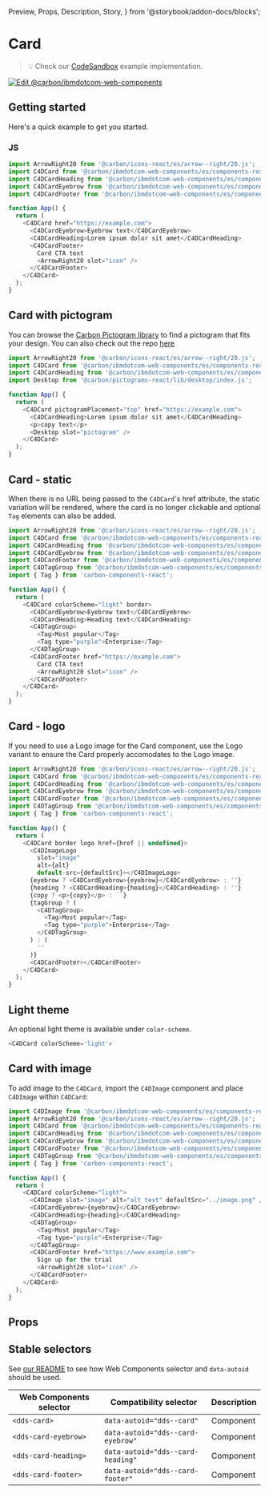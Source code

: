   Preview,
  Props,
  Description,
  Story,
} from '@storybook/addon-docs/blocks';

# Card

> 💡 Check our
> [CodeSandbox](https://githubbox.com/carbon-design-system/carbon-for-ibm-dotcom/tree/main/packages/web-components/examples/codesandbox/components-react/card)
> example implementation.

[![Edit @carbon/ibmdotcom-web-components](https://codesandbox.io/static/img/play-codesandbox.svg)](https://githubbox.com/carbon-design-system/carbon-for-ibm-dotcom/tree/main/packages/web-components/examples/codesandbox/components-react/card)

## Getting started

Here's a quick example to get you started.

### JS

```javascript
import ArrowRight20 from '@carbon/icons-react/es/arrow--right/20.js';
import C4DCard from '@carbon/ibmdotcom-web-components/es/components-react/card/card';
import C4DCardHeading from '@carbon/ibmdotcom-web-components/es/components-react/card/card-heading';
import C4DCardEyebrow from '@carbon/ibmdotcom-web-components/es/components-react/card/card-eyebrow';
import C4DCardFooter from '@carbon/ibmdotcom-web-components/es/components-react/card/card-footer';

function App() {
  return (
    <C4DCard href="https://example.com">
      <C4DCardEyebrow>Eyebrow text</C4DCardEyebrow>
      <C4DCardHeading>Lorem ipsum dolor sit amet</C4DCardHeading>
      <C4DCardFooter>
        Card CTA text
        <ArrowRight20 slot="icon" />
      </C4DCardFooter>
    </C4DCard>
  );
}
```

## Card with pictogram

You can browse the
[Carbon Pictogram library](https://www.carbondesignsystem.com/guidelines/pictograms/library/)
to find a pictogram that fits your design. You can also check out the repo
[here](https://github.com/carbon-design-system/carbon/tree/main/packages/pictograms)

```javascript
import ArrowRight20 from '@carbon/icons-react/es/arrow--right/20.js';
import C4DCard from '@carbon/ibmdotcom-web-components/es/components-react/card/card';
import C4DCardHeading from '@carbon/ibmdotcom-web-components/es/components-react/card/card-heading';
import Desktop from '@carbon/pictograms-react/lib/desktop/index.js';

function App() {
  return (
    <C4DCard pictogramPlacement="top" href="https://example.com">
      <C4DCardHeading>Lorem ipsum dolor sit amet</C4DCardHeading>
      <p>copy text</p>
      <Desktop slot="pictogram" />
    </C4DCard>
  );
}
```

## Card - static

When there is no URL being passed to the `C4DCard`'s href attribute, the static
variation will be rendered, where the card is no longer clickable and optional
`Tag` elements can also be added.

```javascript
import ArrowRight20 from '@carbon/icons-react/es/arrow--right/20.js';
import C4DCard from '@carbon/ibmdotcom-web-components/es/components-react/card/card';
import C4DCardHeading from '@carbon/ibmdotcom-web-components/es/components-react/card/card-heading';
import C4DCardEyebrow from '@carbon/ibmdotcom-web-components/es/components-react/card/card-eyebrow';
import C4DCardFooter from '@carbon/ibmdotcom-web-components/es/components-react/card/card-footer';
import C4DTagGroup from '@carbon/ibmdotcom-web-components/es/components-react/tag-group/tag-group';
import { Tag } from 'carbon-components-react';

function App() {
  return (
    <C4DCard colorScheme="light" border>
      <C4DCardEyebrow>Eyebrow text</C4DCardEyebrow>
      <C4DCardHeading>Heading text</C4DCardHeading>
      <C4DTagGroup>
        <Tag>Most popular</Tag>
        <Tag type="purple">Enterprise</Tag>
      </C4DTagGroup>
      <C4DCardFooter href="https://example.com">
        Card CTA text
        <ArrowRight20 slot="icon" />
      </C4DCardFooter>
    </C4DCard>
  );
}
```

## Card - logo

If you need to use a Logo image for the Card component, use the Logo variant to
ensure the Card properly accomodates to the Logo image.

```javascript
import ArrowRight20 from '@carbon/icons-react/es/arrow--right/20.js';
import C4DCard from '@carbon/ibmdotcom-web-components/es/components-react/card/card';
import C4DCardHeading from '@carbon/ibmdotcom-web-components/es/components-react/card/card-heading';
import C4DCardEyebrow from '@carbon/ibmdotcom-web-components/es/components-react/card/card-eyebrow';
import C4DCardFooter from '@carbon/ibmdotcom-web-components/es/components-react/card/card-footer';
import C4DTagGroup from '@carbon/ibmdotcom-web-components/es/components-react/tag-group/tag-group';
import { Tag } from 'carbon-components-react';

function App() {
  return (
    <C4DCard border logo href={href || undefined}>
      <C4DImageLogo
        slot="image"
        alt={alt}
        default-src={defaultSrc}></C4DImageLogo>
      {eyebrow ? <C4DCardEyebrow>{eyebrow}</C4DCardEyebrow> : ''}
      {heading ? <C4DCardHeading>{heading}</C4DCardHeading> : ''}
      {copy ? <p>{copy}</p> : ``}
      {tagGroup ? (
        <C4DTagGroup>
          <Tag>Most popular</Tag>
          <Tag type="purple">Enterprise</Tag>
        </C4DTagGroup>
      ) : (
        ''
      )}
      <C4DCardFooter></C4DCardFooter>
    </C4DCard>
  );
}
```

## Light theme

An optional light theme is available under `color-scheme`.

```javascript
<C4DCard colorScheme='light'>
```

## Card with image

To add image to the `C4DCard`, import the `C4DImage` component and place
`C4DImage` within `C4DCard`:

```javascript
import C4DImage from '@carbon/ibmdotcom-web-components/es/components-react/image/image';
import ArrowRight20 from '@carbon/icons-react/es/arrow--right/20.js';
import C4DCard from '@carbon/ibmdotcom-web-components/es/components-react/card/card';
import C4DCardHeading from '@carbon/ibmdotcom-web-components/es/components-react/card/card-heading';
import C4DCardEyebrow from '@carbon/ibmdotcom-web-components/es/components-react/card/card-eyebrow';
import C4DCardFooter from '@carbon/ibmdotcom-web-components/es/components-react/card/card-footer';
import C4DTagGroup from '@carbon/ibmdotcom-web-components/es/components-react/tag-group/tag-group';
import { Tag } from 'carbon-components-react';

function App() {
  return (
    <C4DCard colorScheme="light">
      <C4DImage slot="image" alt="alt text" defaultSrc="../image.png" />
      <C4DCardEyebrow>{eyebrow}</C4DCardEyebrow>
      <C4DCardHeading>{heading}</C4DCardHeading>
      <C4DTagGroup>
        <Tag>Most popular</Tag>
        <Tag type="purple">Enterprise</Tag>
      </C4DTagGroup>
      <C4DCardFooter href="https://www.example.com">
        Sign up for the trial
        <ArrowRight20 slot="icon" />
      </C4DCardFooter>
    </C4DCard>
  );
}
```

## Props

<Props of={PropTypesRef} />

## Stable selectors

See
[our README](https://github.com/carbon-design-system/carbon-for-ibm-dotcom/tree/main/packages/web-components#stable-selectors-for-analytics-and-integratione2e-testing-in-web-components)
to see how Web Components selector and `data-autoid` should be used.

| Web Components selector | Compatibility selector            | Description |
| ----------------------- | --------------------------------- | ----------- |
| `<dds-card>`            | `data-autoid="dds--card"`         | Component   |
| `<dds-card-eyebrow>`    | `data-autoid="dds--card-eyebrow"` | Component   |
| `<dds-card-heading>`    | `data-autoid="dds--card-heading"` | Component   |
| `<dds-card-footer>`     | `data-autoid="dds--card-footer"`  | Component   |
